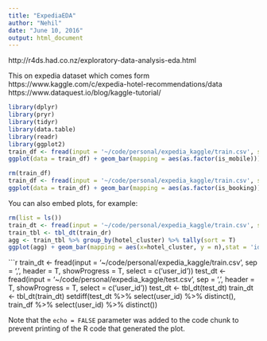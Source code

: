 ```yaml
---
title: "ExpediaEDA"
author: "Nehil"
date: "June 10, 2016"
output: html_document
---
```


http://r4ds.had.co.nz/exploratory-data-analysis-eda.html

This on expedia dataset which comes form 
https://www.kaggle.com/c/expedia-hotel-recommendations/data
https://www.dataquest.io/blog/kaggle-tutorial/

```r
library(dplyr)
library(pryr)
library(tidyr)
library(data.table)
library(readr)
library(ggplot2)
train_df <- fread(input = '~/code/personal/expedia_kaggle/train.csv', sep = ',', header = T, showProgress = T, select = c('is_mobile'))
ggplot(data = train_df) + geom_bar(mapping = aes(as.factor(is_mobile)))
```



```r
rm(train_df)
train_df <- fread(input = '~/code/personal/expedia_kaggle/train.csv', sep = ',', header = T, showProgress = T, select = c('is_booking'))
ggplot(data = train_df) + geom_bar(mapping = aes(as.factor(is_booking)))
```


You can also embed plots, for example:

```r
rm(list = ls())
train_dt <- fread(input = '~/code/personal/expedia_kaggle/train.csv', sep = ',', header = T, showProgress = T, select = c('hotel_cluster'))
train_tbl <- tbl_dt(train_dr)
agg <- train_tbl %>% group_by(hotel_cluster) %>% tally(sort = T)
ggplot(agg) + geom_bar(mapping = aes(x=hotel_cluster, y = n),stat = 'identity')
```


```r
train_dt <- fread(input = '~/code/personal/expedia_kaggle/train.csv', sep = ',', header = T, showProgress = T, select = c('user_id'))
test_dt <- fread(input = '~/code/personal/expedia_kaggle/test.csv', sep = ',', header = T, showProgress = T, select = c('user_id'))
test_dt <- tbl_dt(test_dt)
train_dt <- tbl_dt(train_dt)
setdiff(test_dt %>% select(user_id) %>% distinct(), train_df %>% select(user_id) %>% distinct())

Note that the `echo = FALSE` parameter was added to the code chunk to prevent printing of the R code that generated the plot.
